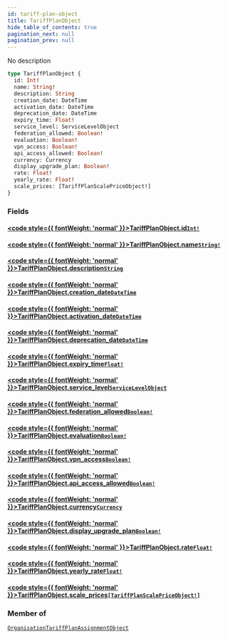 ```yaml
---
id: tariff-plan-object
title: TariffPlanObject
hide_table_of_contents: true
pagination_next: null
pagination_prev: null
---
```








No description

```graphql
type TariffPlanObject {
  id: Int!
  name: String!
  description: String
  creation_date: DateTime
  activation_date: DateTime
  deprecation_date: DateTime
  expiry_time: Float!
  service_level: ServiceLevelObject
  federation_allowed: Boolean!
  evaluation: Boolean!
  vpn_access: Boolean!
  api_access_allowed: Boolean!
  currency: Currency
  display_upgrade_plan: Boolean!
  rate: Float!
  yearly_rate: Float!
  scale_prices: [TariffPlanScalePriceObject!]
}
```


### Fields

#### [<code style={{ fontWeight: 'normal' }}>TariffPlanObject.<b>id</b></code>](#)<Bullet />[`Int!`](/graphql/graphql/scalars/int) <Badge class="secondary" text="non-null"/> <Badge class="secondary" text="scalar"/>
> 
> 

#### [<code style={{ fontWeight: 'normal' }}>TariffPlanObject.<b>name</b></code>](#)<Bullet />[`String!`](/graphql/graphql/scalars/string) <Badge class="secondary" text="non-null"/> <Badge class="secondary" text="scalar"/>
> 
> 

#### [<code style={{ fontWeight: 'normal' }}>TariffPlanObject.<b>description</b></code>](#)<Bullet />[`String`](/graphql/graphql/scalars/string) <Badge class="secondary" text="scalar"/>
> 
> 

#### [<code style={{ fontWeight: 'normal' }}>TariffPlanObject.<b>creation_date</b></code>](#)<Bullet />[`DateTime`](/graphql/graphql/scalars/date-time) <Badge class="secondary" text="scalar"/>
> 
> 

#### [<code style={{ fontWeight: 'normal' }}>TariffPlanObject.<b>activation_date</b></code>](#)<Bullet />[`DateTime`](/graphql/graphql/scalars/date-time) <Badge class="secondary" text="scalar"/>
> 
> 

#### [<code style={{ fontWeight: 'normal' }}>TariffPlanObject.<b>deprecation_date</b></code>](#)<Bullet />[`DateTime`](/graphql/graphql/scalars/date-time) <Badge class="secondary" text="scalar"/>
> 
> 

#### [<code style={{ fontWeight: 'normal' }}>TariffPlanObject.<b>expiry_time</b></code>](#)<Bullet />[`Float!`](/graphql/graphql/scalars/float) <Badge class="secondary" text="non-null"/> <Badge class="secondary" text="scalar"/>
> 
> 

#### [<code style={{ fontWeight: 'normal' }}>TariffPlanObject.<b>service_level</b></code>](#)<Bullet />[`ServiceLevelObject`](/graphql/graphql/objects/service-level-object) <Badge class="secondary" text="object"/>
> 
> 

#### [<code style={{ fontWeight: 'normal' }}>TariffPlanObject.<b>federation_allowed</b></code>](#)<Bullet />[`Boolean!`](/graphql/graphql/scalars/boolean) <Badge class="secondary" text="non-null"/> <Badge class="secondary" text="scalar"/>
> 
> 

#### [<code style={{ fontWeight: 'normal' }}>TariffPlanObject.<b>evaluation</b></code>](#)<Bullet />[`Boolean!`](/graphql/graphql/scalars/boolean) <Badge class="secondary" text="non-null"/> <Badge class="secondary" text="scalar"/>
> 
> 

#### [<code style={{ fontWeight: 'normal' }}>TariffPlanObject.<b>vpn_access</b></code>](#)<Bullet />[`Boolean!`](/graphql/graphql/scalars/boolean) <Badge class="secondary" text="non-null"/> <Badge class="secondary" text="scalar"/>
> 
> 

#### [<code style={{ fontWeight: 'normal' }}>TariffPlanObject.<b>api_access_allowed</b></code>](#)<Bullet />[`Boolean!`](/graphql/graphql/scalars/boolean) <Badge class="secondary" text="non-null"/> <Badge class="secondary" text="scalar"/>
> 
> 

#### [<code style={{ fontWeight: 'normal' }}>TariffPlanObject.<b>currency</b></code>](#)<Bullet />[`Currency`](/graphql/graphql/objects/currency) <Badge class="secondary" text="object"/>
> 
> 

#### [<code style={{ fontWeight: 'normal' }}>TariffPlanObject.<b>display_upgrade_plan</b></code>](#)<Bullet />[`Boolean!`](/graphql/graphql/scalars/boolean) <Badge class="secondary" text="non-null"/> <Badge class="secondary" text="scalar"/>
> 
> 

#### [<code style={{ fontWeight: 'normal' }}>TariffPlanObject.<b>rate</b></code>](#)<Bullet />[`Float!`](/graphql/graphql/scalars/float) <Badge class="secondary" text="non-null"/> <Badge class="secondary" text="scalar"/>
> 
> 

#### [<code style={{ fontWeight: 'normal' }}>TariffPlanObject.<b>yearly_rate</b></code>](#)<Bullet />[`Float!`](/graphql/graphql/scalars/float) <Badge class="secondary" text="non-null"/> <Badge class="secondary" text="scalar"/>
> 
> 

#### [<code style={{ fontWeight: 'normal' }}>TariffPlanObject.<b>scale_prices</b></code>](#)<Bullet />[`[TariffPlanScalePriceObject!]`](/graphql/graphql/objects/tariff-plan-scale-price-object) <Badge class="secondary" text="list"/> <Badge class="secondary" text="object"/>
> 
> 



### Member of

[`OrganisationTariffPlanAssignmentObject`](/graphql/graphql/objects/organisation-tariff-plan-assignment-object)  <Badge class="secondary" text="object"/>



